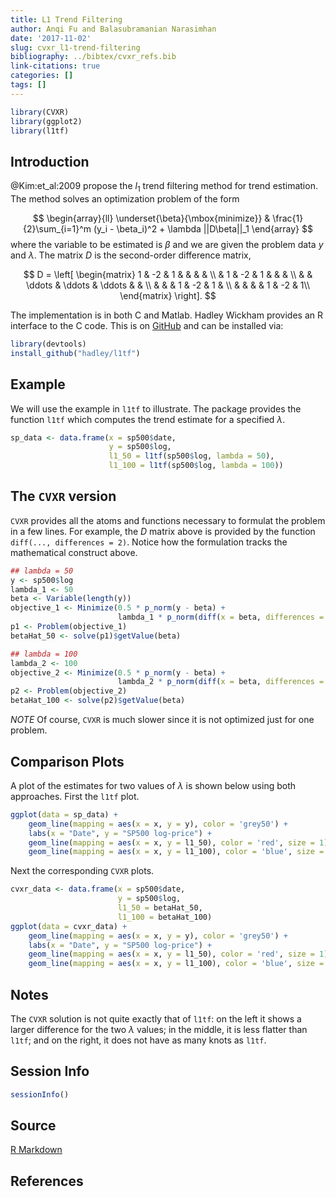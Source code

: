 ```yaml
---
title: L1 Trend Filtering
author: Anqi Fu and Balasubramanian Narasimhan
date: '2017-11-02'
slug: cvxr_l1-trend-filtering
bibliography: ../bibtex/cvxr_refs.bib
link-citations: true
categories: []
tags: []
---
```


```r
library(CVXR)
library(ggplot2)
library(l1tf)
```

## Introduction

@Kim:et_al:2009 propose the $l_1$ trend filtering method for trend
 estimation. The method solves an optimization problem of the form

$$
\begin{array}{ll}
\underset{\beta}{\mbox{minimize}} & \frac{1}{2}\sum_{i=1}^m (y_i - \beta_i)^2 + \lambda ||D\beta||_1
\end{array}
$$
where the variable to be estimated is $\beta$ and we are given the
problem data $y$ and $\lambda$. The matrix $D$ is the second-order
difference matrix,

$$
D = 
\left[
\begin{matrix} 1 &  -2  &  1      &        &        &    &   \\ 
                 &   1  & -2      &  1     &        &    &   \\
                 &      &  \ddots & \ddots & \ddots &    &   \\
				 &      &         & 1      & -2     &  1 &   \\
				 &      &         &        & 1      & -2 &  1\\				 
\end{matrix}
\right].
$$

The implementation is in both C and Matlab. Hadley Wickham provides an
R interface to the C code. This is
on [GitHub](https://github.com/hadley/l1tf) and can be installed via:

```r
library(devtools)
install_github("hadley/l1tf")
```

## Example

We will use the example in `l1tf` to illustrate. The package provides
the function `l1tf` which computes the trend estimate for a specified
$\lambda$. 

```r
sp_data <- data.frame(x = sp500$date,
                      y = sp500$log,
                      l1_50 = l1tf(sp500$log, lambda = 50),
                      l1_100 = l1tf(sp500$log, lambda = 100))
```


## The `CVXR` version

`CVXR` provides all the atoms and functions necessary to formulat the
problem in a few lines. For example, the $D$ matrix above is provided
by the function `diff(..., differences = 2)`. Notice how the
formulation tracks the mathematical construct above.


```r
## lambda = 50
y <- sp500$log
lambda_1 <- 50 
beta <- Variable(length(y))
objective_1 <- Minimize(0.5 * p_norm(y - beta) +
                        lambda_1 * p_norm(diff(x = beta, differences = 2), 1))
p1 <- Problem(objective_1)
betaHat_50 <- solve(p1)$getValue(beta)

## lambda = 100
lambda_2 <- 100
objective_2 <- Minimize(0.5 * p_norm(y - beta) +
                        lambda_2 * p_norm(diff(x = beta, differences = 2), 1))
p2 <- Problem(objective_2)
betaHat_100 <- solve(p2)$getValue(beta)
```

_NOTE_ Of course, `CVXR` is much slower since it is not optimized just
for one problem.

## Comparison Plots

A plot of the estimates for two values of $\lambda$ is shown below
using both approaches.  First the `l1tf` plot.

```r
ggplot(data = sp_data) +
    geom_line(mapping = aes(x = x, y = y), color = 'grey50') +
    labs(x = "Date", y = "SP500 log-price") +
    geom_line(mapping = aes(x = x, y = l1_50), color = 'red', size = 1) +
    geom_line(mapping = aes(x = x, y = l1_100), color = 'blue', size = 1)
```

Next the corresponding `CVXR` plots. 

```r
cvxr_data <- data.frame(x = sp500$date,
                        y = sp500$log,
                        l1_50 = betaHat_50,
                        l1_100 = betaHat_100)
ggplot(data = cvxr_data) +
    geom_line(mapping = aes(x = x, y = y), color = 'grey50') +
    labs(x = "Date", y = "SP500 log-price") +
    geom_line(mapping = aes(x = x, y = l1_50), color = 'red', size = 1) +
    geom_line(mapping = aes(x = x, y = l1_100), color = 'blue', size = 1)
```

## Notes

The `CVXR` solution is not quite exactly that of `l1tf`: on the left it shows a larger difference for the two
$\lambda$ values; in the middle, it is less flatter than `l1tf`; and
on the right, it does not have as many knots as `l1tf`. 

## Session Info

```r
sessionInfo()
```

## Source

[R Markdown](https://github.com/bnaras/cvxr_docs/blob/master/content/cvxr_examples/l1-trend-filtering.Rmd)

## References
